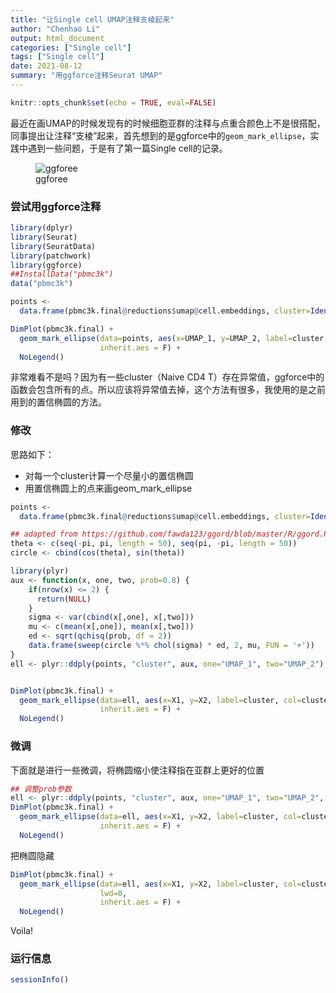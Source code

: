 ```yaml
---
title: "让Single cell UMAP注释支棱起来"
author: "Chenhao Li"
output: html_document
categories: ["Single cell"]
tags: ["Single cell"]
date: 2021-08-12
summary: "用ggforce注释Seurat UMAP"
---
```


```r
knitr::opts_chunk$set(echo = TRUE, eval=FALSE)
```

最近在画UMAP的时候发现有的时候细胞亚群的注释与点重合颜色上不是很搭配，同事提出让注释“支棱”起来，首先想到的是ggforce中的`geom_mark_ellipse`，实践中遇到一些问题，于是有了第一篇Single cell的记录。

![ggforee](https://ggforce.data-imaginist.com/reference/geom_mark_ellipse-2.png)

### 尝试用ggforce注释

```r
library(dplyr)
library(Seurat)
library(SeuratData)
library(patchwork)
library(ggforce)
##InstallData("pbmc3k")
data("pbmc3k")
```

```r
points <- 
  data.frame(pbmc3k.final@reductions$umap@cell.embeddings, cluster=Idents(pbmc3k.final))

DimPlot(pbmc3k.final) + 
  geom_mark_ellipse(data=points, aes(x=UMAP_1, y=UMAP_2, label=cluster, col=cluster),
                    inherit.aes = F) + 
  NoLegend()
```

非常难看不是吗？因为有一些cluster（Naive CD4 T）存在异常值，ggforce中的函数会包含所有的点。所以应该将异常值去掉，这个方法有很多，我使用的是之前用到的置信椭圆的方法。

### 修改

思路如下：

 - 对每一个cluster计算一个尽量小的置信椭圆
 - 用置信椭圆上的点来画geom_mark_ellipse
 
 
```r
points <- 
  data.frame(pbmc3k.final@reductions$umap@cell.embeddings, cluster=Idents(pbmc3k.final))

## adapted from https://github.com/fawda123/ggord/blob/master/R/ggord.R
theta <- c(seq(-pi, pi, length = 50), seq(pi, -pi, length = 50))
circle <- cbind(cos(theta), sin(theta))

library(plyr)
aux <- function(x, one, two, prob=0.8) {
    if(nrow(x) <= 2) {
      return(NULL)
    }
    sigma <- var(cbind(x[,one], x[,two]))
    mu <- c(mean(x[,one]), mean(x[,two]))
    ed <- sqrt(qchisq(prob, df = 2))
    data.frame(sweep(circle %*% chol(sigma) * ed, 2, mu, FUN = '+'))
}
ell <- plyr::ddply(points, "cluster", aux, one="UMAP_1", two="UMAP_2")


DimPlot(pbmc3k.final) + 
  geom_mark_ellipse(data=ell, aes(x=X1, y=X2, label=cluster, col=cluster),
                    inherit.aes = F) + 
  NoLegend()
```
### 微调

下面就是进行一些微调，将椭圆缩小使注释指在亚群上更好的位置

```r
## 调整prob参数
ell <- plyr::ddply(points, "cluster", aux, one="UMAP_1", two="UMAP_2", prob=0.1)
DimPlot(pbmc3k.final) + 
  geom_mark_ellipse(data=ell, aes(x=X1, y=X2, label=cluster, col=cluster),
                    inherit.aes = F) + 
  NoLegend()
```
把椭圆隐藏

```r
DimPlot(pbmc3k.final) + 
  geom_mark_ellipse(data=ell, aes(x=X1, y=X2, label=cluster, col=cluster),
                    lwd=0,
                    inherit.aes = F) + 
  NoLegend()
```

Voila!

### 运行信息

```r
sessionInfo()
```


